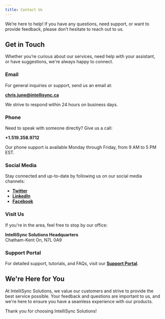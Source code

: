 ```yaml
---
title: Contact Us
---
```


We’re here to help! If you have any questions, need support, or want to provide feedback, please don’t hesitate to reach out to us.

## Get in Touch

Whether you’re curious about our services, need help with your assistant, or have suggestions, we're always happy to connect.

### Email
For general inquiries or support, send us an email at:

**chris.june@intellisync.ca**

We strive to respond within 24 hours on business days.

### Phone
Need to speak with someone directly? Give us a call:

**+1.519.358.9712**

Our phone support is available Monday through Friday, from 9 AM to 5 PM EST.

### Social Media
Stay connected and up-to-date by following us on our social media channels:

- **[Twitter](https://twitter.com/intellisyncsolutions)**
- **[LinkedIn](https://linkedin.com/company/intellisyncsolutions)**
- **[Facebook](https://facebook.com/intellisyncsolutions)**

### Visit Us
If you're in the area, feel free to stop by our office:

**IntelliSync Solutions Headquarters**  
Chatham-Kent On, N7L 0A9

### Support Portal
For detailed support, tutorials, and FAQs, visit our **[Support Portal](https://support.intellisyncsolutions.io)**.

## We're Here for You
At IntelliSync Solutions, we value our customers and strive to provide the best service possible. Your feedback and questions are important to us, and we're here to ensure you have a seamless experience with our products.

Thank you for choosing IntelliSync Solutions!
